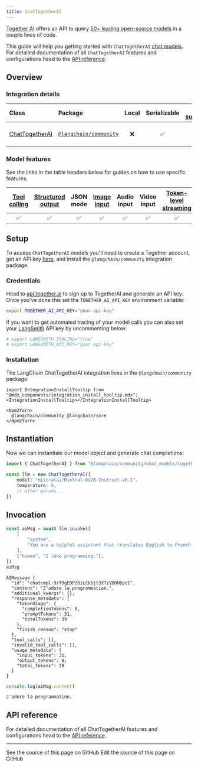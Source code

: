 ```yaml
---
title: ChatTogetherAI
---
```


[Together AI](https://www.together.ai/) offers an API to query [50+ leading open-source models](https://docs.together.ai/docs/inference-models) in a couple lines of code.

This guide will help you getting started with `ChatTogetherAI` [chat models](/oss/javascript/langchain/models). For detailed documentation of all `ChatTogetherAI` features and configurations head to the [API reference](https://api.js.langchain.com/classes/langchain_community_chat_models_togetherai.ChatTogetherAI.html).

## Overview

### Integration details

| Class | Package | Local | Serializable | [PY support](https://python.langchain.com/docs/integrations/chat/togetherai) | Downloads | Version |
| :--- | :--- | :---: | :---: |  :---: | :---: | :---: |
| [ChatTogetherAI](https://api.js.langchain.com/classes/langchain_community_chat_models_togetherai.ChatTogetherAI.html) | [`@langchain/community`](https://www.npmjs.com/package/@langchain/community) | ❌ | ✅ | ✅ | ![NPM - Downloads](https://img.shields.io/npm/dm/@langchain/community?style=flat-square&label=%20&) | ![NPM - Version](https://img.shields.io/npm/v/@langchain/community?style=flat-square&label=%20&) |

### Model features

See the links in the table headers below for guides on how to use specific features.

| [Tool calling](/oss/javascript/langchain/tools) | [Structured output](/oss/javascript/langchain/structured-output) | JSON mode | [Image input](/oss/javascript/langchain/messages#multimodal) | Audio input | Video input | [Token-level streaming](/oss/javascript/langchain/streaming/) | [Token usage](/oss/javascript/langchain/models#token-usage) | [Logprobs](/oss/javascript/langchain/models#log-probabilities) |
| :---: | :---: | :---: | :---: |  :---: | :---: | :---: | :---: | :---: |
| ✅ | ✅ | ✅ | ✅ | ✅ | ✅ | ✅ | ✅ | ✅ |

## Setup

To access `ChatTogetherAI` models you'll need to create a Together account, get an API key [here](https://api.together.xyz/), and install the `@langchain/community` integration package.

### Credentials

Head to [api.together.ai](https://api.together.ai/) to sign up to TogetherAI and generate an API key. Once you've done this set the `TOGETHER_AI_API_KEY` environment variable:

```bash
export TOGETHER_AI_API_KEY="your-api-key"
```

If you want to get automated tracing of your model calls you can also set your [LangSmith](https://docs.smith.langchain.com/) API key by uncommenting below:

```bash
# export LANGSMITH_TRACING="true"
# export LANGSMITH_API_KEY="your-api-key"
```

### Installation

The LangChain ChatTogetherAI integration lives in the `@langchain/community` package:

```{=mdx}
import IntegrationInstallTooltip from "@mdx_components/integration_install_tooltip.mdx";
<IntegrationInstallTooltip></IntegrationInstallTooltip>

<Npm2Yarn>
  @langchain/community @langchain/core
</Npm2Yarn>

```

## Instantiation

Now we can instantiate our model object and generate chat completions:

```typescript
import { ChatTogetherAI } from "@langchain/community/chat_models/togetherai"

const llm = new ChatTogetherAI({
    model: "mistralai/Mixtral-8x7B-Instruct-v0.1",
    temperature: 0,
    // other params...
})
```

## Invocation

```typescript
const aiMsg = await llm.invoke([
    [
        "system",
        "You are a helpful assistant that translates English to French. Translate the user sentence.",
    ],
    ["human", "I love programming."],
])
aiMsg
```

```output
AIMessage {
  "id": "chatcmpl-9rT9qEDPZ6iLCk6jt3XTzVDDH6pcI",
  "content": "J'adore la programmation.",
  "additional_kwargs": {},
  "response_metadata": {
    "tokenUsage": {
      "completionTokens": 8,
      "promptTokens": 31,
      "totalTokens": 39
    },
    "finish_reason": "stop"
  },
  "tool_calls": [],
  "invalid_tool_calls": [],
  "usage_metadata": {
    "input_tokens": 31,
    "output_tokens": 8,
    "total_tokens": 39
  }
}
```

```typescript
console.log(aiMsg.content)
```

```output
J'adore la programmation.
```

## API reference

For detailed documentation of all ChatTogetherAI features and configurations head to the [API reference](https://api.js.langchain.com/classes/langchain_community_chat_models_togetherai.ChatTogetherAI.html).

---

<CardGroup cols={2}>
  <Card title="View Source" icon="eye" href="https://github.com/langchain-ai/docs/blob/main/src/oss/javascript/integrations/chat/togetherai.mdx">
    See the source of this page on GitHub
  </Card>
  <Card title="Edit Source" icon="pen-to-square" href="https://github.com/langchain-ai/docs/edit/main/src/oss/javascript/integrations/chat/togetherai.mdx">
    Edit the source of this page on GitHub
  </Card>
</CardGroup>
